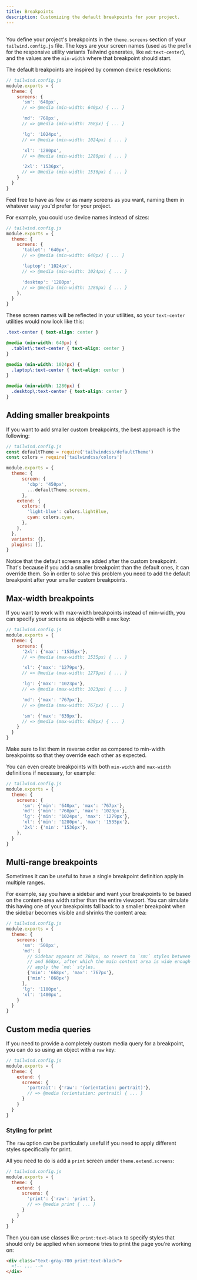 ```yaml
---
title: Breakpoints
description: Customizing the default breakpoints for your project.
---
```



## <Heading hidden>Basic customization</Heading>

You define your project's breakpoints in the `theme.screens` section of your `tailwind.config.js` file. The keys are your screen names (used as the prefix for the responsive utility variants Tailwind generates, like `md:text-center`), and the values are the `min-width` where that breakpoint should start.

The default breakpoints are inspired by common device resolutions:

```js
// tailwind.config.js
module.exports = {
  theme: {
    screens: {
      'sm': '640px',
      // => @media (min-width: 640px) { ... }

      'md': '768px',
      // => @media (min-width: 768px) { ... }

      'lg': '1024px',
      // => @media (min-width: 1024px) { ... }

      'xl': '1280px',
      // => @media (min-width: 1280px) { ... }

      '2xl': '1536px',
      // => @media (min-width: 1536px) { ... }
    }
  }
}
```

Feel free to have as few or as many screens as you want, naming them in whatever way you'd prefer for your project.

For example, you could use device names instead of sizes:

```js
// tailwind.config.js
module.exports = {
  theme: {
    screens: {
      'tablet': '640px',
      // => @media (min-width: 640px) { ... }

      'laptop': '1024px',
      // => @media (min-width: 1024px) { ... }

      'desktop': '1280px',
      // => @media (min-width: 1280px) { ... }
    },
  }
}
```

These screen names will be reflected in your utilities, so your `text-center` utilities would now look like this:

```css
.text-center { text-align: center }

@media (min-width: 640px) {
  .tablet\:text-center { text-align: center }
}

@media (min-width: 1024px) {
  .laptop\:text-center { text-align: center }
}

@media (min-width: 1280px) {
  .desktop\:text-center { text-align: center }
}
```

## Adding smaller breakpoints

If you want to add smaller custom breakpoints, the best approach is the following: 

```js
// tailwind.config.js
const defaultTheme = require('tailwindcss/defaultTheme')
const colors = require('tailwindcss/colors')

module.exports = {
  theme: {
      screen: {
        'cbp': '450px',
        ...defaultTheme.screens,
      },
    extend: {
      colors: {
        'light-blue': colors.lightBlue,
        cyan: colors.cyan,
      },
    },
  },
  variants: {},
  plugins: [],
}
```

Notice that the default screens are added after the custom breakpoint. That's because if you add a smaller breakpoint than the default ones, it can override them. So in order to solve this problem you need to add the default breakpoint after your smaller custom breakpoints.

## Max-width breakpoints

If you want to work with max-width breakpoints instead of min-width, you can specify your screens as objects with a `max` key:

```js
// tailwind.config.js
module.exports = {
  theme: {
    screens: {
      '2xl': {'max': '1535px'},
      // => @media (max-width: 1535px) { ... }

      'xl': {'max': '1279px'},
      // => @media (max-width: 1279px) { ... }

      'lg': {'max': '1023px'},
      // => @media (max-width: 1023px) { ... }

      'md': {'max': '767px'},
      // => @media (max-width: 767px) { ... }

      'sm': {'max': '639px'},
      // => @media (max-width: 639px) { ... }
    }
  }
}
```

Make sure to list them in reverse order as compared to min-width breakpoints so that they override each other as expected.

You can even create breakpoints with both `min-width` and `max-width` definitions if necessary, for example:

```js
// tailwind.config.js
module.exports = {
  theme: {
    screens: {
      'sm': {'min': '640px', 'max': '767px'},
      'md': {'min': '768px', 'max': '1023px'},
      'lg': {'min': '1024px', 'max': '1279px'},
      'xl': {'min': '1280px', 'max': '1535px'},
      '2xl': {'min': '1536px'},
    },
  }
}
```

## Multi-range breakpoints

Sometimes it can be useful to have a single breakpoint definition apply in multiple ranges.

For example, say you have a sidebar and want your breakpoints to be based on the content-area width rather than the entire viewport. You can simulate this having one of your breakpoints fall back to a smaller breakpoint when the sidebar becomes visible and shrinks the content area:

```js
// tailwind.config.js
module.exports = {
  theme: {
    screens: {
      'sm': '500px',
      'md': [
        // Sidebar appears at 768px, so revert to `sm:` styles between 768px
        // and 868px, after which the main content area is wide enough again to
        // apply the `md:` styles.
        {'min': '668px', 'max': '767px'},
        {'min': '868px'}
      ],
      'lg': '1100px',
      'xl': '1400px',
    }
  }
}
```

## Custom media queries

If you need to provide a completely custom media query for a breakpoint, you can do so using an object with a `raw` key:

```js
// tailwind.config.js
module.exports = {
  theme: {
    extend: {
      screens: {
        'portrait': {'raw': '(orientation: portrait)'},
        // => @media (orientation: portrait) { ... }
      }
    }
  }
}
```

### Styling for print

The `raw` option can be particularly useful if you need to apply different styles specifically for print.

All you need to do is add a `print` screen under `theme.extend.screens`:

```js
// tailwind.config.js
module.exports = {
  theme: {
    extend: {
      screens: {
        'print': {'raw': 'print'},
        // => @media print { ... }
      }
    }
  }
}
```

Then you can use classes like `print:text-black` to specify styles that should only be applied when someone tries to print the page you're working on:

```html
<div class="text-gray-700 print:text-black">
  <!-- ... -->
</div>
```
